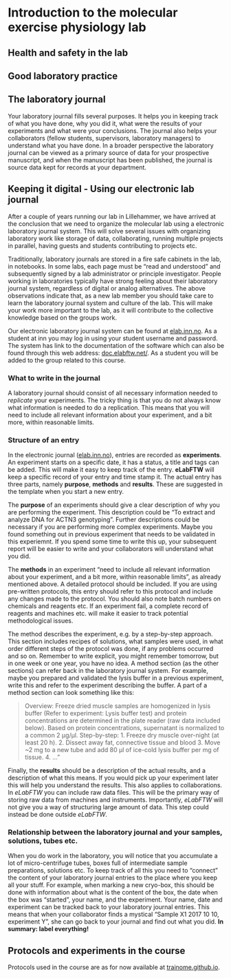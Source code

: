 # Introduction to the molecular exercise physiology lab

## Health and safety in the lab



## Good laboratory practice



## The laboratory journal

Your laboratory journal fills several purposes. It helps you in keeping track of what you have done, why you did it, what were the results of your experiments and what were your conclusions. The journal also helps your collaborators (fellow students, supervisors, laboratory managers) to understand what you have done. In a broader perspective the laboratory journal can be viewed as a primary source of data for your prospective manuscript, and when the manuscript has been published, the journal is source data kept for records at your department.

## Keeping it digital - Using our electronic lab journal

After a couple of years running our lab in Lillehammer, we have arrived at the conclusion that we need to organize the molecular lab using a electronic laboratory journal system. This will solve several issues with organizing laboratory work like storage of data, collaborating, running multiple projects in parallel, having guests and students contributing to projects etc.

Traditionally, laboratory journals are stored in a fire safe cabinets in the lab, in notebooks. In some labs, each page must be "read and understood" and subsequently signed by a lab administrator or principle investigator. People working in laboratories typically have strong feeling about their laboratory journal system, regardless of digital or analog alternatives. The above observations indicate that, as a new lab member you should take care to learn the laboratory journal system and culture of the lab. This will make your work more important to the lab, as it will contribute to the collective knowledge based on the groups work.

Our electronic laboratory journal system can be found at [elab.inn.no](elab.inn.no). As a student at inn you may log in using your student username and password. The system has link to the documentation of the software which can also be found through this web address: [doc.elabftw.net/](https://doc.elabftw.net/). As a student you will be added to the group related to this course.

### What to write in the journal
A laboratory journal should consist of all necessary information needed to *replicate* your experiments. The tricky thing is that you do not always know what information is needed to do a replication. This means that you will need to include all relevant information about your experiment, and a bit more, within reasonable limits. 

### Structure of an entry

In the electronic journal ([elab.inn.no](http://elab.inn.no)), entries are recorded as **experiments**. An experiment starts on a specific date, it has a status, a title and tags can be added. This will make it easy to keep track of the entry. **eLabFTW** will keep a specific record of your entry and time stamp it. The actual entry has three parts, namely **purpose**, **methods** and **results**. These are suggested in the template when you start a new entry.

The **purpose** of an experiments should give a clear description of why you are performing the experiment. This description could be "To extract and analyze DNA for ACTN3 genotyping". Further descriptions could be necessary if you are performing more complex experiments. Maybe you found something out in previous experiment that needs to be validated in this experiemnt. If you spend some time to write this up, your subsequent report will be easier to write and your collaborators will understand what you did.

The **methods** in an experiment "need to include all relevant information about your experiment, and a bit more, within reasonable limits", as already mentioned above. A detailed protocol should be included. If you are using pre-written protocols, this entry should refer to this protocol and include any changes made to the protocol. You should also note batch numbers on chemicals and reagents etc. If an experiment fail, a complete record of reagents and machines etc. will make it easier to track potential methodological issues.

The method describes the experiment, e.g. by a step-by-step approach. This section includes recipes of solutions, what samples were used, in what order different steps of the protocol was done, if any problems occurred and so on. Remember to write explicit, you might remember tomorrow, but in one week or one year, you have no idea. A method section (as the other sections) can refer back in the laboratory journal system. For example, maybe you prepared and validated the lysis buffer in a previous experiment, write this and refer to the experiment describing the buffer. A part of a method section can look something like this:

> Overview: Freeze dried muscle samples are homogenized in lysis buffer (Refer to experiment: Lysis buffer test) and protein concentrations are determined in the plate reader (raw data included below). Based on protein concentrations, supernatant is normalized to a common 2 μg/μl. Step-by-step:
1.	Freeze dry muscle over-night (at least 20 h).
2.	Dissect away fat, connective tissue and blood
3.	Move ~2 mg to a new tube and add 80 μl of ice-cold lysis buffer per mg of tissue.
4.	 …”

Finally, the **results** should be a description of the actual results, and a description of what this means. If you would pick up your experiment later this will help you understand the results. This also applies to collaborations. In *eLabFTW* you can include raw data files. This will be the primary way of storing raw data from machines and instruments. Importantly,  *eLabFTW* will not give you a way of structuring large amount of data. This step could instead be done outside  *eLabFTW*.  


### Relationship between the laboratory journal and your samples, solutions, tubes etc. 
When you do work in the laboratory, you will notice that you accumulate a lot of micro-centrifuge tubes, boxes full of intermediate sample preparations, solutions etc. To keep track of all this you need to “connect” the content of your laboratory journal entries to the place where you keep all your stuff. For example, when marking a new cryo-box, this should be done with information about what is the content of the box, the date when the box was “started”, your name, and the experiment. Your name, date and experiment can be tracked back to your laboratory journal entries. This means that when your collaborator finds a mystical “Sample X1 2017 10 10, experiment Y”, she can go back to your journal and find out what you did. **In summary: label everything!**


## Protocols and experiments in the course

Protocols used in the course are as for now available at [trainome.github.io](http://trainome.github.io).



